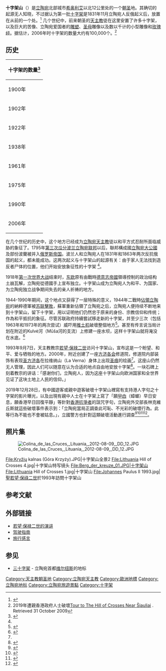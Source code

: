 {{Location map
|Lithuania
|label=十字架山
|lat_deg=56 |lat_min=00 |lat_sec=55
|lon_deg=23 |lon_min=25 |lon_sec=00
|position=right
|width=200
|float=right
|caption=十字架山的位置 {{coord|56|00|55|N|23|25|00|E|region:LT_type:landmark|display=inline,title}}
}}

'''十字架山'''（{{lang-lt|'''Kryžių kalnas'''}}）是[[立陶宛|立陶宛]]北部城市[[希奥利艾|希奥利艾]]以北12公里处的一个[[朝圣|朝圣]]地。其确切的起源无人知晓，不过据认为第一批[[十字架|十字架]]是1831年11月立陶宛人反俄起义后，放置在从前的一个{{link-en|军事掩体|Hill fort}}处。<ref name=alg>{{cite book |last=Semaška |first=Algimantas |title=Kelionių vadovas po Lietuvą: 1000 lankytinų vietovių norintiems geriau pažinti gimtąjį kraštą |edition=4th |year=2006 |publisher=Algimantas |location=Vilnius |isbn=9986-509-90-4 |page=339|language=lt}}</ref> 几个世纪中，前来朝圣的[[天主教|天主教]]徒在这里安置了许多十字架，以及巨大的苦像、立陶宛爱国者的[[雕塑|雕塑]]、[[圣母|圣母]]雕像以及数以千计的小型雕像和[[玫瑰经|玫瑰经]]。据估计，2006年时十字架的数量大约有100,000个。<ref>2019年遭親香港政府人士破壞[http://www.holidayguide.lt/id-tour_to_the_hill_of_crosses_near_siauliai.html Tour to The Hill of Crosses Near Šiauliai] {{Wayback|url=http://www.holidayguide.lt/id-tour_to_the_hill_of_crosses_near_siauliai.html |date=20090417022520 }}. Retrieved 31 October 2009</ref>

== 历史 ==
{| class=wikitable style="float: left; margin: 0 1em 0.5em 0;"
|-
! colspan=2| 十字架的数量<ref>{{cite web |url=http://www.lcn.lt/paveldas2000_relig/all/b_1_4_3.htm |title=Kryžių skaičius |accessdate=2007-05-06 |publisher=Lithuanian Millenium of Cultural Heritage Virtual Tour |language=lt |archive-date=2007-04-14 |archive-url=https://web.archive.org/web/20070414040609/http://www.lcn.lt/paveldas2000_relig/all/b_1_4_3.htm |dead-url=no }}</ref>
|-
| 1900年 || 130
|-
| 1902年 || 155
|-
| 1922年 || 50
|-
| 1938年 || 超过400
|-
| 1961年 || 摧毁5,000
|-
| 1975年 || 摧毁1,200
|-
| 1990年 || 大约55,000
|-
| 2006年 || 超过100,000
|}

在几个世纪的历史中，这个地方已经成为[[立陶宛天主教|立陶宛天主教]]徒以和平方式忍耐所面临威胁的象征了。1795年[[第三次瓜分波蘭|第三次瓜分]][[波兰立陶宛联邦|波兰立陶宛联邦]]以后，聯邦構成國[[立陶宛大公國|立陶宛大公國]]及部份波蘭被并入[[俄罗斯帝国|俄罗斯帝国]]。波兰人和立陶宛人在1831年和1863年两次反抗俄国的起义，都未能成功。这两次起义与十字架山的起源有关：由于家人无法找到造反者尸体的位置，他们开始安放象征性的十字架<!-- 代替 a former hill fort. --><ref name="alg" />。 

1918年[[第一次世界大战|第一次世界大战]]结束时，[[东欧|东欧]]原有由戰時[[德意志帝國|德意志帝國]]領導控制的政治结构土崩瓦解，立陶宛從德國手上宣布独立。十字架山成为立陶宛人为和平、为国家、为立陶宛独立战争期间失去的亲人祈祷的地方。

1944-1990年期间，这个地点又获得了一层特殊的意义，1944年二戰時[[納粹德國佔領波羅的海國家|佔領立陶宛]]的納粹德軍被[[苏联|苏联]][[蘇德戰爭|擊敗]]，蘇軍重新佔領了立陶宛之后，立陶宛人便持续不断地来到十字架山，留下十字架，用以证明他们仍然忠于原来的身份、宗教信仰和传统；作為和平抵抗的象征。尽管苏联政府持續嘗試移走新的十字架，并至少三次（包括1963年和1973年的两次尝试）威吓用[[推土机|推土机]]破壞整個地方<ref name="giedre">{{cite book |title = Lietuva. Vadovas |first=Giedrė |last=Jankevičiūtė |publisher=R. Paknys press |year=2006 |isbn=9986-830-97-4 |pages=256-257 |language = lt}}</ref>。甚至有传言说当局计划在附近的Kulvė河（Mūša河的支流）上修建一座水坝，这样十字架山就将淹没在水底。<ref name="bishop">{{cite web |url=http://siauliai.lcn.lt/kalnas/index.html |title=Kryžių kalnas |accessdate=2007-05-06 |publisher=Šiauliai bishop |language=lt |deadurl=yes |archiveurl=https://web.archive.org/web/20070512143525/http://siauliai.lcn.lt/kalnas/index.html |archivedate=2007-05-12 }}</ref>  

1993年9月7日，天主教教宗[[若望·保禄二世|若望·保禄二世]]访问十字架山，宣布这是一个盼望、和平、爱与牺牲的地方。2000年，附近创建了一座[[方济各会|方济各会]]修道院，修道院内部装饰有表现[[圣方济各|圣方济各]]在拉维纳山（La Verna）身体上出现[[圣痕|圣痕]]的绘画<ref name="giedre" />。这座山仍然无人管理，因此人们可以随意在认为合适的地点自由地安放十字架<ref>{{cite web |url=http://www.inyourpocket.com/lithuania/siauliai/feature/55808-hill_of_crosses.html |title=Hill of Crosses |publisher=In Your Pocket City Guides |accessdate=2007-05-06 |deadurl=yes |archiveurl=https://web.archive.org/web/20070623085744/http://www.inyourpocket.com/lithuania/siauliai/feature/55808-hill_of_crosses.html |archivedate=2007-06-23 }}</ref>。一块石碑上刻着教宗的讲话：「感谢你们，立陶宛人，因为这座十字架山向欧洲国家和全世界见证了这块土地上人民的信仰。」

2019年12月28日，有中國遊客或親中遊客破壞十字架山裡寫有支持港人字句之十字架的影片曝光，以及出現有親中人士在十字架上寫了「願[[曱甴|曱甴]]（蟑螂）早日安息，願香港早日回復平靜」等針對[[反對逃犯條例修訂草案運動|香港抗爭者]]的詛咒字句，立陶宛外交部長林克維丘斯就這些破壞事件表示到：「立陶宛當局正調查此可恥、不光彩的破壞行為。此等行為不能也不會被姑息。」，立國警方也針對這類破壞活動進行調查<ref>{{cite news |url=https://www.independent.co.uk/news/world/europe/hong-kong-protest-china-china-tourist-lithuania-hill-crosses-a9264436.html |title=Hunt for Chinese tourist who ‘vandalised’ sacred religious site in Europe to remove message of support for Hong Kong protests |publisher=Colin Drury |accessdate=2019-12-30 |archive-date=2021-06-25 |archive-url=https://web.archive.org/web/20210625040922/https://www.independent.co.uk/news/world/europe/hong-kong-protest-china-china-tourist-lithuania-hill-crosses-a9264436.html }}</ref><ref>{{cite news |url=https://www.bbc.com/zhongwen/trad/world-50943521 |title=立陶宛十字架山：香港「反送中」藍黃交鋒緣何引來外長批評 |accessdate=2019-12-31 |archive-date=2021-06-25 |archive-url=https://web.archive.org/web/20210625045132/https://www.bbc.com/zhongwen/trad/world-50943521 }}</ref><ref>{{cite news |url=https://news.ltn.com.tw/news/world/breakingnews/3024925 |title=親中遊客破壞光復香港十字架 立陶宛外長：不能容忍 |accessdate=2019-12-30 |archive-date=2021-06-28 |archive-url=https://web.archive.org/web/20210628015248/https://news.ltn.com.tw/news/world/breakingnews/3024925 }}</ref><ref>{{cite news |url=https://www.lrt.lt/en/news-in-english/19/1129355/police-investigate-vandalised-hong-kong-messages-on-lithuania-s-hill-of-crosses |title=Police investigate vandalised Hong Kong messages on Lithuania's Hill of Crosses |publisher=Saulius Jakučionis, BNS |accessdate=2019-12-31 |archive-date=2021-06-25 |archive-url=https://web.archive.org/web/20210625040922/https://www.lrt.lt/en/news-in-english/19/1129355/police-investigate-vandalised-hong-kong-messages-on-lithuania-s-hill-of-crosses }}</ref>。

== 照片集 ==
[[File:Colina_de_las_Cruces,_Lituania,_2012-08-09,_DD_12.JPG|thumb]]

<gallery>
File:Kryžių kalnas (Góra Krzyży).JPG|十字架山全景2
File:Lithuania Hill of Crosses 4.jpg|十字架山特写镜头
File:Berg_der_kreuze_01.JPG|十字架山
File:Lithuania Hill of Crosses 1.jpg|十字架山
File:Johannes Paulus II 1993.jpg|[[聖若望·保祿二世|聖若望·保祿二世]]於1993年訪問十字架山
</gallery>

== 参考文献 ==
{{Reflist|2}}

== 外部链接 ==
{{Commons|Kryžių Kalnas}}
* [http://www.vatican.va/jubilee_2000/magazine/documents/ju_mag_01031997_p-66_en.html 若望·保禄二世的演讲]{{Wayback|url=http://www.vatican.va/jubilee_2000/magazine/documents/ju_mag_01031997_p-66_en.html |date=20070930135913 }}
* [https://web.archive.org/web/20070928030513/http://www.pilotguides.com/destination_guide/europe/baltic_states/hill_of_crosses.php 驾驶指南]
* [http://www.traveladventures.org/continents/europe/hillofcrosses.shtml 旅行感言]{{Wayback|url=http://www.traveladventures.org/continents/europe/hillofcrosses.shtml |date=20070818062422 }}

== 参见 ==
* [[三十字架|三十字架]] - 立陶宛首都[[维尔纽斯|维尔纽斯]]的地标

[[Category:天主教朝圣地|Category:天主教朝圣地]]
[[Category:立陶宛天主教|Category:立陶宛天主教]]
[[Category:歐洲地標|Category:歐洲地標]]
[[Category:立陶宛地标|Category:立陶宛地标]]
[[Category:立陶宛旅遊景點|Category:立陶宛旅遊景點]]
[[Category:十字架|Category:十字架]]